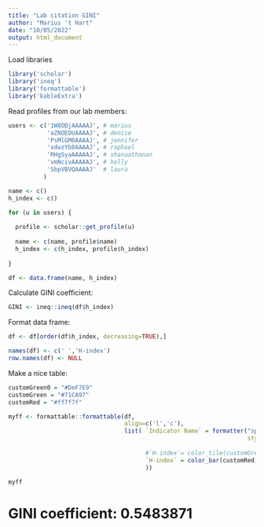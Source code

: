 ```yaml
---
title: "Lab citation GINI"
author: "Marius 't Hart"
date: "10/05/2022"
output: html_document
---
```


Load libraries

```r
library('scholar')
library('ineq')
library('formattable')
library('kableExtra')
```

Read profiles from our lab members:

```r

users <- c('1W8ODjAAAAAJ', # marius
           'aZNOEDUAAAAJ', # denise
           'PsMlGM0AAAAJ', # jennifer
           'xdwzYb8AAAAJ', # raphael
           'RHgSyaAAAAAJ', # shanaathanan
           'vmNcivAAAAAJ', # holly
           'SbpVBVQAAAAJ'  # laura 
          )

name <- c()
h_index <- c()

for (u in users) {
  
  profile <- scholar::get_profile(u)
  
  name <- c(name, profile$name)
  h_index <- c(h_index, profile$h_index)
  
}

df <- data.frame(name, h_index)

```

Calculate GINI coefficient:

```r
GINI <- ineq::ineq(df$h_index)
```

Format data frame:

```r
df <- df[order(df$h_index, decreasing=TRUE),]

names(df) <- c(' ','H-index')
row.names(df) <- NULL
```

Make a nice table:

```r
customGreen0 = "#DeF7E9"
customGreen = "#71CA97"
customRed = "#ff7f7f"

myff <- formattable::formattable(df, 
                                 align=c('l','c'), 
                                 list( `Indicator Name` = formatter("span", 
                                                                    style = ~ style(color = "grey",
                                                                                    font.weight = "bold")),
                                       #`H-index`= color_tile(customGreen, customGreen0)
                                       `H-index` = color_bar(customRed)
                                       ))

myff

```

# GINI coefficient: 0.5483871